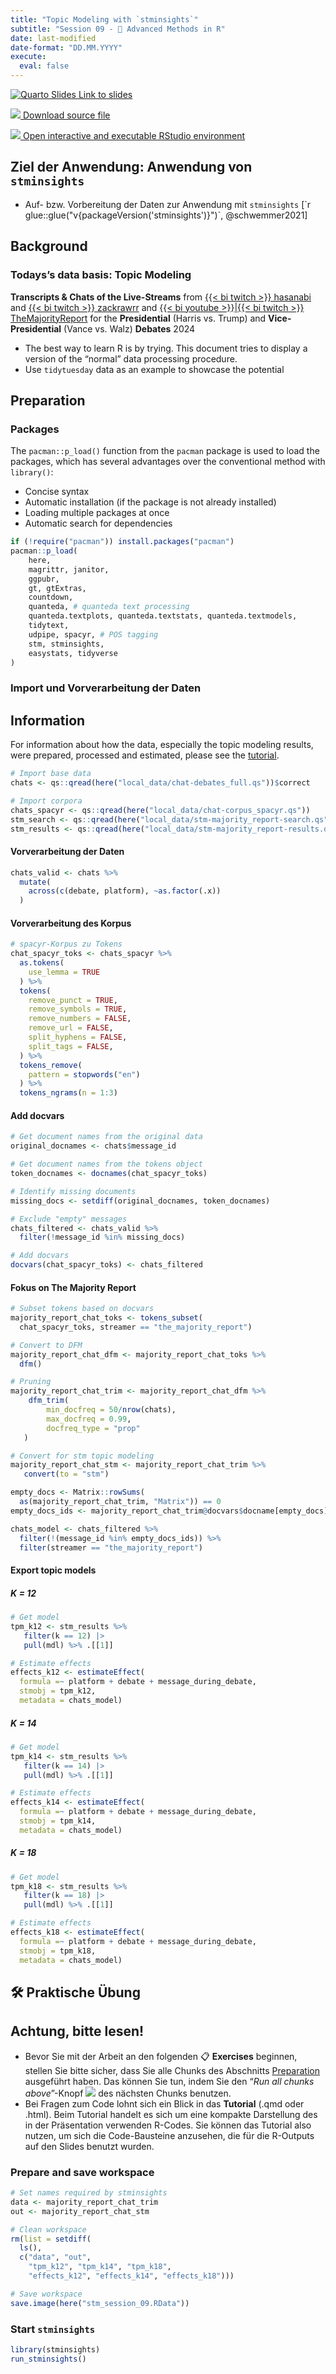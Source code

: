 ```yaml
---
title: "Topic Modeling with `stminsights`"
subtitle: "Session 09 - 🔨 Advanced Methods in R"
date: last-modified
date-format: "DD.MM.YYYY"
execute: 
  eval: false
---
```


::: {.callout-tip icon="false"}
[![Quarto Slides](https://raw.githubusercontent.com/faucommsci/teaching_materials/refs/heads/main/images/badges/badge-quarto-slide.svg) Link to slides](../slides/slides-08.html)

[![](https://raw.githubusercontent.com/faucommsci/teaching_materials/refs/heads/main/images/badges/badge-quarto_document.svg) Download source file](https://github.com/chrdrn/dbd_2024/blob/main/exercises/exercise-08.qmd)

[![](https://raw.githubusercontent.com/faucommsci/teaching_materials/refs/heads/main/images/badges/badge-binder_rstudio.svg) Open interactive and executable RStudio environment](https://mybinder.org/v2/gh/faucommsci/dbd_binder/HEAD?urlpath=rstudio)
:::

::: callout-note
## Ziel der Anwendung: Anwendung von `stminsights`

-   Auf- bzw. Vorbereitung der Daten zur Anwendung mit `stminsights` [`r glue::glue("v{packageVersion('stminsights')}")`, @schwemmer2021]
:::

## Background

::: callout-tip
### Todays's data basis: Topic Modeling

**Transcripts & Chats of the Live-Streams** from [{{< bi twitch >}} hasanabi](https://www.twitch.tv/hasanabi) and [{{< bi twitch >}} zackrawrr](https://www.twitch.tv/zackrawrr) and [{{< bi youtube >}}](https://www.youtube.com/majorityreportlive)\|[{{< bi twitch >}} TheMajorityReport](https://www.twitch.tv/themajorityreport) for the **Presidential** (Harris vs. Trump) and **Vice-Presidential** (Vance vs. Walz) **Debates** 2024
:::

-   The best way to learn R is by trying. This document tries to display a version of the "normal" data processing procedure.
-   Use `tidytuesday` data as an example to showcase the potential

## Preparation

### Packages

The `pacman::p_load()` function from the `pacman` package is used to load the packages, which has several advantages over the conventional method with `library()`:

-   Concise syntax
-   Automatic installation (if the package is not already installed)
-   Loading multiple packages at once
-   Automatic search for dependencies

```r
if (!require("pacman")) install.packages("pacman")
pacman::p_load(
    here, 
    magrittr, janitor,
    ggpubr, 
    gt, gtExtras,
    countdown, 
    quanteda, # quanteda text processing
    quanteda.textplots, quanteda.textstats, quanteda.textmodels,
    tidytext, 
    udpipe, spacyr, # POS tagging
    stm, stminsights,
    easystats, tidyverse
)
```

### Import und Vorverarbeitung der Daten

::: callout-note
## Information

For information about how the data, especially the topic modeling results, were prepared, processed and estimated, please see the [tutorial](../tutorials/tutorial-09.html).
:::

```r
# Import base data
chats <- qs::qread(here("local_data/chat-debates_full.qs"))$correct

# Import corpora
chats_spacyr <- qs::qread(here("local_data/chat-corpus_spacyr.qs"))
stm_search <- qs::qread(here("local_data/stm-majority_report-search.qs"))
stm_results <- qs::qread(here("local_data/stm-majority_report-results.qs"))
```

#### Vorverarbeitung der Daten

```r
chats_valid <- chats %>% 
  mutate(
    across(c(debate, platform), ~as.factor(.x))
  ) 
```

#### Vorverarbeitung des Korpus

```r
# spacyr-Korpus zu Tokens
chat_spacyr_toks <- chats_spacyr %>% 
  as.tokens(
    use_lemma = TRUE
  ) %>% 
  tokens(
    remove_punct = TRUE, 
    remove_symbols = TRUE,
    remove_numbers = FALSE,
    remove_url = FALSE, 
    split_hyphens = FALSE,
    split_tags = FALSE,
  ) %>% 
  tokens_remove(
    pattern = stopwords("en")
  ) %>% 
  tokens_ngrams(n = 1:3) 
```

#### Add docvars

```r
# Get document names from the original data
original_docnames <- chats$message_id

# Get document names from the tokens object
token_docnames <- docnames(chat_spacyr_toks)

# Identify missing documents
missing_docs <- setdiff(original_docnames, token_docnames)

# Exclude "empty" messages
chats_filtered <- chats_valid %>% 
  filter(!message_id %in% missing_docs)

# Add docvars
docvars(chat_spacyr_toks) <- chats_filtered
```

#### Fokus on The Majority Report

```r
# Subset tokens based on docvars
majority_report_chat_toks <- tokens_subset(
  chat_spacyr_toks, streamer == "the_majority_report")
```

```r
# Convert to DFM
majority_report_chat_dfm <- majority_report_chat_toks %>% 
  dfm()

# Pruning
majority_report_chat_trim <- majority_report_chat_dfm %>% 
    dfm_trim(
        min_docfreq = 50/nrow(chats),
        max_docfreq = 0.99, 
        docfreq_type = "prop"
   )

# Convert for stm topic modeling
majority_report_chat_stm <- majority_report_chat_trim %>% 
   convert(to = "stm")
```

```r
empty_docs <- Matrix::rowSums(
  as(majority_report_chat_trim, "Matrix")) == 0 
empty_docs_ids <- majority_report_chat_trim@docvars$docname[empty_docs]

chats_model <- chats_filtered %>% 
  filter(!(message_id %in% empty_docs_ids)) %>% 
  filter(streamer == "the_majority_report")
```

#### Export topic models

##### K = 12

```r
# Get model
tpm_k12 <- stm_results %>% 
   filter(k == 12) |> 
   pull(mdl) %>% .[[1]]

# Estimate effects
effects_k12 <- estimateEffect(
  formula =~ platform + debate + message_during_debate,
  stmobj = tpm_k12, 
  metadata = chats_model)
```

##### K = 14

```r
# Get model
tpm_k14 <- stm_results %>% 
   filter(k == 14) |> 
   pull(mdl) %>% .[[1]]

# Estimate effects
effects_k14 <- estimateEffect(
  formula =~ platform + debate + message_during_debate,
  stmobj = tpm_k14, 
  metadata = chats_model)
```

##### K = 18

```r
# Get model
tpm_k18 <- stm_results %>% 
   filter(k == 18) |> 
   pull(mdl) %>% .[[1]]

# Estimate effects
effects_k18 <- estimateEffect(
  formula =~ platform + debate + message_during_debate,
  stmobj = tpm_k18, 
  metadata = chats_model)
```

## 🛠️ Praktische Übung

::: callout-important
## Achtung, bitte lesen!

-   Bevor Sie mit der Arbeit an den folgenden 📋 **Exercises** beginnen, stellen Sie bitte sicher, dass Sie alle Chunks des Abschnitts [Preparation] ausgeführt haben. Das können Sie tun, indem Sie den "*Run all chunks above*"-Knopf ![](https://raw.githubusercontent.com/faucommsci/teaching_materials/main/images/buttons/rstudio-button-render_all_chunks_above.png) des nächsten Chunks benutzen.
-   Bei Fragen zum Code lohnt sich ein Blick in das **Tutorial** (.qmd oder .html). Beim Tutorial handelt es sich um eine kompakte Darstellung des in der Präsentation verwenden R-Codes. Sie können das Tutorial also nutzen, um sich die Code-Bausteine anzusehen, die für die R-Outputs auf den Slides benutzt wurden.
:::

### Prepare and save workspace

```r
# Set names required by stminsights
data <- majority_report_chat_trim
out <- majority_report_chat_stm

# Clean workspace
rm(list = setdiff(
  ls(),
  c("data", "out",
    "tpm_k12", "tpm_k14", "tpm_k18", 
    "effects_k12", "effects_k14", "effects_k18")))

# Save workspace
save.image(here("stm_session_09.RData"))
```

### Start `stminsights`

```r
library(stminsights)
run_stminsights()
```